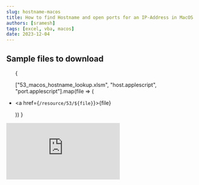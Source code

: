 ```yaml
---
slug: hostname-macos
title: How to find Hostname and open ports for an IP-Address in MacOS
authors: [sramesh]
tags: [excel, vba, macos]
date: 2023-12-04
---
```


## Sample files to download
<ul>
{
   
["53_macos_hostname_lookup.xlsm", "host.applescript", "port.applescript"].map(file => (
    <li>
<a href={`/resource/53/${file}`}>{file}</a>
</li>
))
}
</ul>
<iframe src="https://www.youtube.com/embed/PAVKb0gCaTY?si=tlbhhFIpC_2J13LE" title="YouTube video player" frameborder="0" allow="accelerometer; autoplay; clipboard-write; encrypted-media; gyroscope; picture-in-picture; web-share" allowfullscreen></iframe>
